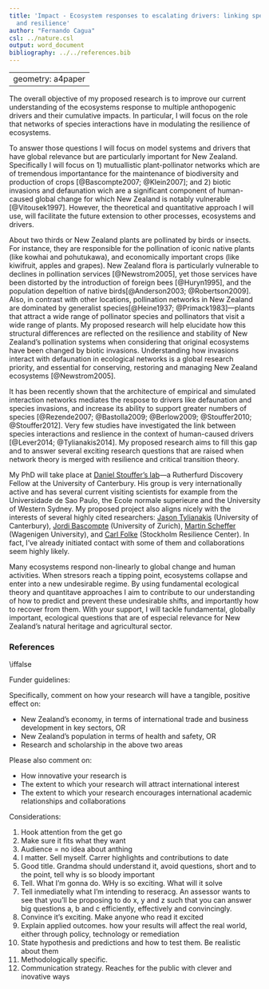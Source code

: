 ```yaml
---
title: 'Impact - Ecosystem responses to escalating drivers: linking species interactions
  and resilience'
author: "Fernando Cagua"
csl: ../nature.csl
output: word_document
bibliography: ../../references.bib
---
```


---
geometry: a4paper
---

The overall objective of my proposed research is to improve our current understanding of the ecosystems response to multiple anthopogenic drivers and their cumulative impacts. 
In particular, I will focus on the role that networks of species interactions have in modulating the resilience of ecosystems. 

To answer those questions I will focus on model systems and drivers that have global relevance but are particularly important for New Zealand. 
Specifically I will focus on 1) mutuallistic plant-pollinator networks which are of tremendous importantance for the maintenance of biodiversity and production of crops [@Bascompte2007; @Klein2007]; and 2) biotic invasions and defaunation wich are a significant component of human-caused global change for which New Zealand is notably vulnerable [@Vitousek1997]. 
However, the theoretical and quantitative approach I will use, will facilitate the future extension to other processes, ecosystems and drivers.

About two thirds or New Zealand plants are pollinated by birds or insects. 
For instance, they are responsible for the pollination of iconic native plants (like kowhai and pohutukawa), and economically important crops (like kiwifruit, apples and grapes). 
New Zealand flora is particularly vulnerable to declines in pollination services [@Newstrom2005], yet those services have been distorted by the introduction of foreign bees [@Huryn1995], and the population depeltion of native birds[@Anderson2003; @Robertson2009].
Also, in contrast with other locations, pollination networks in New Zealand are dominated by generalist species[@Heine1937; @Primack1983]---plants that attract a wide range of pollinator species and pollinators that visit a wide range of plants. 
My proposed research will help elucidate how this structural differences are reflected on the resilience and stability of New Zealand's pollination systems when considering that original ecosystems have been changed by biotic invasions.
Understanding how invasions interact with defaunation in ecological networks is a global research priority, and essential for conserving, restoring and managing New Zealand ecosystems [@Newstrom2005]. 

It has been recently shown that the architecture of empirical and simulated interaction networks mediates the respose to drivers like defaunation and species invasions, and increase its ability to support greater numbers of species [@Rezende2007; @Bastolla2009; @Berlow2009; @Stouffer2010; @Stouffer2012]. 
Very few studies have investigated the link between species interactions and reslience in the context of human-caused drivers [@Lever2014; @Tylianakis2014]. 
My proposed research aims to fill this gap and to answer several exciting research questions that are raised when network theory is merged with resilience and critical transition theory.

My PhD will take place at [Daniel Stouffer's lab](http://www.stoufferlab.org/)---a Rutherfurd Discovery Fellow at the University of Canterbury. 
His group is very internationally active and has several current visiting scientists for example from the Universidade de Sao Paulo, the Ecole normale superieure and the University of Western Sydney. 
My proposed project also aligns nicely with the interests of several highly cited researchers: [Jason Tylianakis](http://www.tylianakislab.org/) (University of Canterbury), [Jordi Bascompte](http://www.bascompte.net/) (University of Zurich), [Martin Scheffer](http://www.sparcs-center.org/) (Wagenigen University), and [Carl Folke](http://www.stockholmresilience.org/21/contact/staff/1-15-2008-folke.html) (Stockholm Resilience Center). 
In fact, I've already initiated contact with some of them and collaborations seem highly likely. 

Many ecosystems respond non-linearly to global change and human activities. When stresors reach a tipping point, ecosystems collapse and enter into a new undesirable regime. By using fundamental ecological theory and quantitave approaches I aim to contribute to our understanding of how to predict and prevent these undesirable shifts, and importantly how to recover from them. With your support, I will tackle fundamental, globally important, ecological questions that are of especial relevance for New Zealand's natural heritage and agricultural sector. 

### References


\iffalse

Funder guidelines:  

Specifically, comment on how your research will have a tangible, positive effect on: 

* New Zealand’s economy, in terms of international trade and business development in key sectors, OR
* New Zealand’s population in terms of health and safety, OR
* Research and scholarship in the above two areas

Please also comment on:

 - How innovative your research is
 - The extent to which your research will attract international interest 
 - The extent to which your research encourages international academic relationships and collaborations
 
Considerations:

1. Hook attention from the get go
2. Make sure it fits what they want
3. Audience = no idea about anthing
4. I matter. Sell myself. Carrer highlights and contributions to date
5. Good title. Grandma should understand it, avoid questions, short and to the point, tell why is so bloody important
6. Tell. What I'm gonna do. WHy is so exciting. What will it solve
7. Tell inmediatelly what I'm intending to reseracg. An assessor wants to see that you’ll be proposing to do x, y and z such that you can answer big questions a, b and c efficiently, effectively and convincingly.
8. Convince it's exciting. Make anyone who read it excited
9. Explain applied outcomes. how your results will affect the real world, either through policy, technology or remediation
10. State hypothesis and predictions and how to test them. Be realistic about them
11. Methodologically specific. 
12. Communication strategy. Reaches for the public with clever and inovative ways
 
\fi